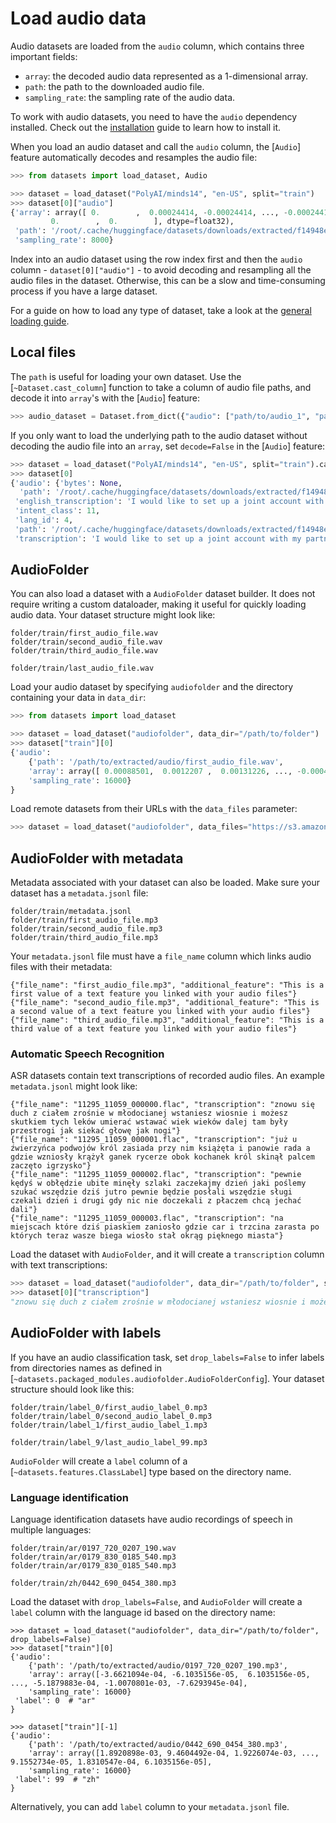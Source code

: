 # Load audio data

Audio datasets are loaded from the `audio` column, which contains three important fields:

* `array`: the decoded audio data represented as a 1-dimensional array.
* `path`: the path to the downloaded audio file.
* `sampling_rate`: the sampling rate of the audio data.

<Tip>

To work with audio datasets, you need to have the `audio` dependency installed. Check out the [installation](./installation#audio) guide to learn how to install it.

</Tip>

When you load an audio dataset and call the `audio` column, the [`Audio`] feature automatically decodes and resamples the audio file:

```py
>>> from datasets import load_dataset, Audio

>>> dataset = load_dataset("PolyAI/minds14", "en-US", split="train")
>>> dataset[0]["audio"]
{'array': array([ 0.        ,  0.00024414, -0.00024414, ..., -0.00024414,
         0.        ,  0.        ], dtype=float32),
 'path': '/root/.cache/huggingface/datasets/downloads/extracted/f14948e0e84be638dd7943ac36518a4cf3324e8b7aa331c5ab11541518e9368c/en-US~JOINT_ACCOUNT/602ba55abb1e6d0fbce92065.wav',
 'sampling_rate': 8000}
```

<Tip warning={true}>

Index into an audio dataset using the row index first and then the `audio` column - `dataset[0]["audio"]` - to avoid decoding and resampling all the audio files in the dataset. Otherwise, this can be a slow and time-consuming process if you have a large dataset.

</Tip>

For a guide on how to load any type of dataset, take a look at the <a class="underline decoration-sky-400 decoration-2 font-semibold" href="./loading">general loading guide</a>.

## Local files

The `path` is useful for loading your own dataset. Use the [`~Dataset.cast_column`] function to take a column of audio file paths, and decode it into `array`'s with the [`Audio`] feature:

```py
>>> audio_dataset = Dataset.from_dict({"audio": ["path/to/audio_1", "path/to/audio_2", ..., "path/to/audio_n"]}).cast_column("audio", Audio())
```

If you only want to load the underlying path to the audio dataset without decoding the audio file into an `array`, set `decode=False` in the [`Audio`] feature:

```py
>>> dataset = load_dataset("PolyAI/minds14", "en-US", split="train").cast_column("audio", Audio(decode=False))
>>> dataset[0]
{'audio': {'bytes': None,
  'path': '/root/.cache/huggingface/datasets/downloads/extracted/f14948e0e84be638dd7943ac36518a4cf3324e8b7aa331c5ab11541518e9368c/en-US~JOINT_ACCOUNT/602ba55abb1e6d0fbce92065.wav'},
 'english_transcription': 'I would like to set up a joint account with my partner',
 'intent_class': 11,
 'lang_id': 4,
 'path': '/root/.cache/huggingface/datasets/downloads/extracted/f14948e0e84be638dd7943ac36518a4cf3324e8b7aa331c5ab11541518e9368c/en-US~JOINT_ACCOUNT/602ba55abb1e6d0fbce92065.wav',
 'transcription': 'I would like to set up a joint account with my partner'}
```

## AudioFolder

You can also load a dataset with a `AudioFolder` dataset builder. It does not require writing a custom dataloader, making it useful for quickly loading audio data. Your dataset structure might look like:

```
folder/train/first_audio_file.wav
folder/train/second_audio_file.wav
folder/train/third_audio_file.wav

folder/train/last_audio_file.wav
```

Load your audio dataset by specifying `audiofolder` and the directory containing your data in `data_dir`:

```py
>>> from datasets import load_dataset

>>> dataset = load_dataset("audiofolder", data_dir="/path/to/folder")
>>> dataset["train"][0]
{'audio':
    {'path': '/path/to/extracted/audio/first_audio_file.wav',
    'array': array([ 0.00088501,  0.0012207 ,  0.00131226, ..., -0.00045776, -0.00054932, -0.00054932], dtype=float32),
    'sampling_rate': 16000}
}
```

Load remote datasets from their URLs with the `data_files` parameter:

```py
>>> dataset = load_dataset("audiofolder", data_files="https://s3.amazonaws.com/datasets.huggingface.co/SpeechCommands/v0.01/v0.01_test.tar.gz")
```

## AudioFolder with metadata

Metadata associated with your dataset can also be loaded. Make sure your dataset has a `metadata.jsonl` file:

```
folder/train/metadata.jsonl
folder/train/first_audio_file.mp3
folder/train/second_audio_file.mp3
folder/train/third_audio_file.mp3
```

Your `metadata.jsonl` file must have a `file_name` column which links audio files with their metadata:

```jsonl
{"file_name": "first_audio_file.mp3", "additional_feature": "This is a first value of a text feature you linked with your audio files"}
{"file_name": "second_audio_file.mp3", "additional_feature": "This is a second value of a text feature you linked with your audio files"}
{"file_name": "third_audio_file.mp3", "additional_feature": "This is a third value of a text feature you linked with your audio files"}
```

### Automatic Speech Recognition

ASR datasets contain text transcriptions of recorded audio files. An example `metadata.jsonl` might look like:

```
{"file_name": "11295_11059_000000.flac", "transcription": "znowu się duch z ciałem zrośnie w młodocianej wstaniesz wiosnie i możesz skutkiem tych leków umierać wstawać wiek wieków dalej tam były przestrogi jak siekać głowę jak nogi"}
{"file_name": "11295_11059_000001.flac", "transcription": "już u źwierzyńca podwojów król zasiada przy nim książęta i panowie rada a gdzie wzniosły krążył ganek rycerze obok kochanek król skinął palcem zaczęto igrzysko"}
{"file_name": "11295_11059_000002.flac", "transcription": "pewnie kędyś w obłędzie ubite minęły szlaki zaczekajmy dzień jaki poślemy szukać wszędzie dziś jutro pewnie będzie posłali wszędzie sługi czekali dzień i drugi gdy nic nie doczekali z płaczem chcą jechać dali"}
{"file_name": "11295_11059_000003.flac", "transcription": "na miejscach które dziś piaskiem zaniosło gdzie car i trzcina zarasta po których teraz wasze biega wiosło stał okrąg pięknego miasta"}
```

Load the dataset with `AudioFolder`, and it will create a `transcription` column with text transcriptions:

```py
>>> dataset = load_dataset("audiofolder", data_dir="/path/to/folder", split="train")
>>> dataset[0]["transcription"]
"znowu się duch z ciałem zrośnie w młodocianej wstaniesz wiosnie i możesz skutkiem tych leków umierać wstawać wiek wieków dalej tam były przestrogi jak siekać głowę jak nogi"
```

## AudioFolder with labels

If you have an audio classification task, set `drop_labels=False` to infer labels from directories names as defined in [`~datasets.packaged_modules.audiofolder.AudioFolderConfig`].
Your dataset structure should look like this:

```
folder/train/label_0/first_audio_label_0.mp3
folder/train/label_0/second_audio_label_0.mp3
folder/train/label_1/first_audio_label_1.mp3

folder/train/label_9/last_audio_label_99.mp3
```

`AudioFolder` will create a `label` column of a [`~datasets.features.ClassLabel`] type based on the directory name.

### Language identification

Language identification datasets have audio recordings of speech in multiple languages:

```
folder/train/ar/0197_720_0207_190.wav
folder/train/ar/0179_830_0185_540.mp3
folder/train/ar/0179_830_0185_540.mp3

folder/train/zh/0442_690_0454_380.mp3
```

Load the dataset with `drop_labels=False`, and `AudioFolder`  will create a `label` column with the language id based on the directory name:

```
>>> dataset = load_dataset("audiofolder", data_dir="/path/to/folder", drop_labels=False)
>>> dataset["train"][0]
{'audio':
    {'path': '/path/to/extracted/audio/0197_720_0207_190.mp3',
    'array': array([-3.6621094e-04, -6.1035156e-05,  6.1035156e-05, ..., -5.1879883e-04, -1.0070801e-03, -7.6293945e-04],
    'sampling_rate': 16000}
 'label': 0  # "ar"
}

>>> dataset["train"][-1]
{'audio':
    {'path': '/path/to/extracted/audio/0442_690_0454_380.mp3',
    'array': array([1.8920898e-03, 9.4604492e-04, 1.9226074e-03, ..., 9.1552734e-05, 1.8310547e-04, 6.1035156e-05],
    'sampling_rate': 16000}
 'label': 99  # "zh"
}
```

<Tip>

Alternatively, you can add `label` column to your `metadata.jsonl` file.

</Tip>